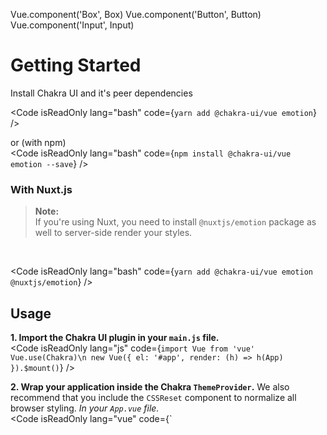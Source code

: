 Vue.component('Box', Box)
Vue.component('Button', Button)
Vue.component('Input', Input)

# Getting Started

Install Chakra UI and it's peer dependencies
<br />

<Code isReadOnly lang="bash" code={`yarn add @chakra-ui/vue emotion`}
/>

or (with npm)
<br />
<Code isReadOnly lang="bash" code={`npm install @chakra-ui/vue emotion --save`}
/>

### With Nuxt.js
> **Note:**<br />
> If you're using Nuxt, you need to install `@nuxtjs/emotion` package as well to server-side render your styles.

<br />

<Code isReadOnly lang="bash" code={`yarn add @chakra-ui/vue emotion @nuxtjs/emotion`}
/>

## Usage
**1. Import the Chakra UI plugin in your `main.js` file.**
<br />
<Code isReadOnly lang="js" code={`import Vue from 'vue'
Vue.use(Chakra)\n
new Vue({
  el: '#app',
  render: (h) => h(App)
}).$mount()`} />

<!-- For some reason something breaks ehere -->
**2. Wrap your application inside the Chakra `ThemeProvider`.** 
We also recommend that you include the `CSSReset` component to normalize all browser styling.
_In your `App.vue` file._
<br />
<Code isReadOnly lang="vue" code={`<template>
  <ThemeProvider>
    <CSSReset />
    <!--
      Your application code goes here! 😁
    -->
  </ThemeProvider>
</template>

<script>

    name: 'App',
    components: {
      ThemeProvider,
      CSSReset
    }
  }
<\/script>
`} />

<br />
<p>If you'd like to toggle your app between dark and light mode, you can also wrap your application inside the <code>ColorModeProvider</code> component.</p>
<br />
<p><strong>3. Hurray!🎉 Now the fun can begin</strong>. You can start using components like so:</p>
<br />
<Code isReadOnly lang="vue" code={`<template>
  <ThemeProvider>
    <CSSReset />
    <!--
      Your application code goes here! 😁
    -->
    <Button variantColor="blue">
      Chakra consumed ⚡️
    </Button>
  </ThemeProvider>
</template>

<script>

    name: 'App',
    components: {
      ThemeProvider,
      CSSReset,
      Button
    }
  }
<\/script>
`} />

<h3>Codesandbox starters</h3>
<ul>
  <li><a href="https://codesandbox.io/s/chakra-ui-vue-starter-2sy0g">Vue Starter</a></li>
  <li><a href="https://codesandbox.io/s/chakra-ui-nuxt-demo-f8tq4">Nuxt Starter</a></li>
</ul>

<h3> Storybook Components</h3>
<p>You can also view all developed components in <a href="https://chakra-ui-vue.netlify.com"><strong>Storybook!</strong></a></p>